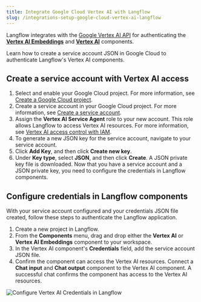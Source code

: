 ```yaml
---
title: Integrate Google Cloud Vertex AI with Langflow
slug: /integrations-setup-google-cloud-vertex-ai-langflow
---
```


Langflow integrates with the [Google Vertex AI API](https://console.cloud.google.com/marketplace/product/google/aiplatform.googleapis.com) for authenticating the [**Vertex AI Embeddings**](/bundles-vertexai#vertex-ai-embeddings) and [**Vertex AI**](/bundles-vertexai#vertex-ai) components.

Learn how to create a service account JSON in Google Cloud to authenticate Langflow's Vertex AI components.

## Create a service account with Vertex AI access

1. Select and enable your Google Cloud project.
For more information, see [Create a Google Cloud project](https://developers.google.com/workspace/guides/create-project).
2. Create a service account in your Google Cloud project.
For more information, see [Create a service account](https://developers.google.com/workspace/guides/create-credentials#service-account).
3. Assign the **Vertex AI Service Agent** role to your new account.
This role allows Langflow to access Vertex AI resources.
For more information, see [Vertex AI access control with IAM](https://cloud.google.com/vertex-ai/docs/general/access-control).
4. To generate a new JSON key for the service account, navigate to your service account.
5. Click **Add Key**, and then click **Create new key**.
6. Under **Key type**, select **JSON**, and then click **Create**.
A JSON private key file is downloaded.
Now that you have a service account and a JSON private key, you need to configure the credentials in Langflow components.

## Configure credentials in Langflow components

With your service account configured and your credentials JSON file created, follow these steps to authenticate the Langflow application.

1. Create a new project in Langflow.
2. From the **Components** menu, drag and drop either the **Vertex AI** or **Vertex AI Embeddings** component to your workspace.
3. In the Vertex AI component's **Credentials** field, add the service account JSON file.
4. Confirm the component can access the Vertex AI resources.
Connect a **Chat input** and **Chat output** component to the Vertex AI component.
A successful chat confirms the component has access to the Vertex AI resources.

![Configure Vertex AI Credentials in Langflow](/img/google/configure-vertex-ai-credentials-in-langflow.gif)

